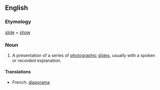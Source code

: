 ==English==

===Etymology===
[[slide]] + [[show]]

===Noun===
{{wikipedia}}
{{en-noun}}

# A presentation of a series of [[photographic]] [[slide]]s, usually with a spoken or recorded explanation.

====Translations====
{{top}}
*French: [[diaporama]]
{{bottom}}
